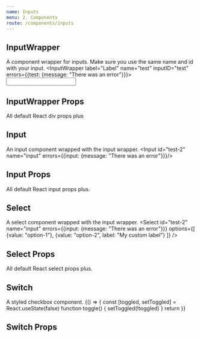 ```yaml
---
name: Inputs
menu: 2. Components
route: /components/inputs
---
```



## InputWrapper
A component wrapper for inputs. Make sure you use the same name and id with your input.
<Playground>
  <InputWrapper label="Label" name="test" inputID="test" errors={{test: {message: "There was an error"}}}>
  <input type="text" id="test" name="test" />
  </InputWrapper>
</Playground>

## InputWrapper Props
All default React div props plus
<Props of={InputWrapper} />

## Input
An input component wrapped with the input wrapper.
<Playground>
  <Input id="test-2" name="input" errors={{input: {message: "There was an error"}}}/>
</Playground>

## Input Props
All default React input props plus. 
<Props of={Input} />

## Select
A select component wrapped with the input wrapper.
<Playground>
  <Select id="test-2" name="input" errors={{input: {message: "There was an error"}}} 
  options={[ 
      {value: "option-1"}, 
      {value: "option-2", label: "My custom label"} 
  ]}
  />
</Playground>

## Select Props
All default React select props plus.
<Props of={Select} />

## Switch
A styled checkbox component.
<Playground>
{() => {
    const [toggled, setToggled] = React.useState(false)
    function toggle() {
        setToggled(!toggled)
    }
  return <Switch id="switch-1" label="Switch" checked={toggled} onChange={toggle} />
  }}
</Playground>

## Switch Props
<Props of={Switch} />
